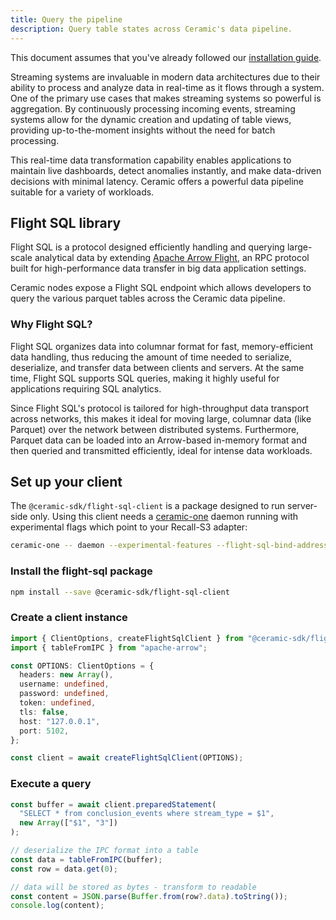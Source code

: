 ```yaml
---
title: Query the pipeline
description: Query table states across Ceramic's data pipeline.
---
```


<Callout>

This document assumes that you've already followed our
[installation guide](/ceramic/usage/installation).

</Callout>

Streaming systems are invaluable in modern data architectures due to their ability to process and
analyze data in real-time as it flows through a system. One of the primary use cases that makes
streaming systems so powerful is aggregation. By continuously processing incoming events, streaming
systems allow for the dynamic creation and updating of table views, providing up-to-the-moment
insights without the need for batch processing.

This real-time data transformation capability enables applications to maintain live dashboards,
detect anomalies instantly, and make data-driven decisions with minimal latency. Ceramic offers a
powerful data pipeline suitable for a variety of workloads.

## Flight SQL library

Flight SQL is a protocol designed efficiently handling and querying large-scale analytical data by
extending [Apache Arrow Flight](https://arrow.apache.org/blog/2019/10/13/introducing-arrow-flight/),
an RPC protocol built for high-performance data transfer in big data application settings.

Ceramic nodes expose a Flight SQL endpoint which allows developers to query the various parquet
tables across the Ceramic data pipeline.

### Why Flight SQL?

Flight SQL organizes data into columnar format for fast, memory-efficient data handling, thus
reducing the amount of time needed to serialize, deserialize, and transfer data between clients and
servers. At the same time, Flight SQL supports SQL queries, making it highly useful for applications
requiring SQL analytics.

Since Flight SQL's protocol is tailored for high-throughput data transport across networks, this
makes it ideal for moving large, columnar data (like Parquet) over the network between distributed
systems. Furthermore, Parquet data can be loaded into an Arrow-based in-memory format and then
queried and transmitted efficiently, ideal for intense data workloads.

## Set up your client

The `@ceramic-sdk/flight-sql-client` is a package designed to run server-side only. Using this
client needs a [ceramic-one](https://github.com/ceramicnetwork/rust-ceramic) daemon running with
experimental flags which point to your Recall-S3 adapter:

```bash
ceramic-one -- daemon --experimental-features --flight-sql-bind-address 0.0.0.0:5102 --s3-bucket your-recall-account.your-bucket-name
```

<Steps>

<Step>

### Install the flight-sql package

```bash
npm install --save @ceramic-sdk/flight-sql-client
```

</Step>

<Step>

### Create a client instance

```typescript
import { ClientOptions, createFlightSqlClient } from "@ceramic-sdk/flight-sql-client";
import { tableFromIPC } from "apache-arrow";

const OPTIONS: ClientOptions = {
  headers: new Array(),
  username: undefined,
  password: undefined,
  token: undefined,
  tls: false,
  host: "127.0.0.1",
  port: 5102,
};

const client = await createFlightSqlClient(OPTIONS);
```

</Step>

<Step>

### Execute a query

```typescript
const buffer = await client.preparedStatement(
  "SELECT * from conclusion_events where stream_type = $1",
  new Array(["$1", "3"])
);

// deserialize the IPC format into a table
const data = tableFromIPC(buffer);
const row = data.get(0);

// data will be stored as bytes - transform to readable
const content = JSON.parse(Buffer.from(row?.data).toString());
console.log(content);
```

</Step>

</Steps>
